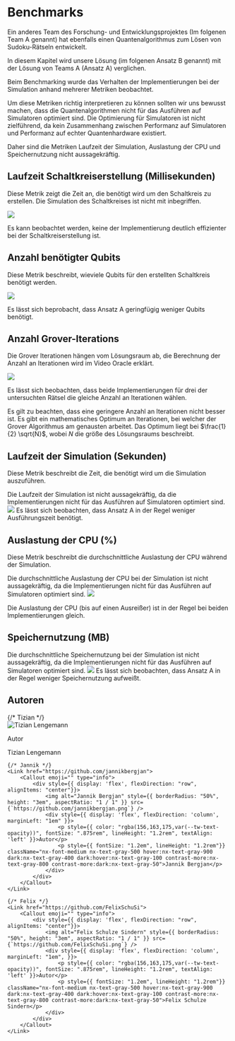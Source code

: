 
# Benchmarks

Ein anderes Team des Forschung- und Entwicklungsprojektes
(Im folgenen Team A genannt) hat ebenfalls einen Quantenalgorithmus
zum Lösen von Sudoku-Rätseln entwickelt.

In diesem Kapitel wird unsere Lösung (im folgenen Ansatz B genannt)
mit der Lösung von Teams A (Ansatz A) verglichen.

<Callout emoji="⚠️" type="warning">
Beim Benchmarking wurde das Verhalten der Implementierungen bei der Simulation anhand
mehrerer Metriken beobachtet.

Um diese Metriken richtig interpretieren zu können sollten wir uns bewusst machen,
dass die Quantenalgorithmen nicht für das Ausführen auf Simulatoren optimiert sind.
Die Optimierung für Simulatoren ist nicht zielführend, da kein Zusammenhang
zwischen Performanz auf Simulatoren und Performanz auf echter Quantenhardware existiert.

Daher sind die Metriken Laufzeit der Simulation,
Auslastung der CPU und Speichernutzung nicht aussagekräftig.

</Callout>

## Laufzeit Schaltkreiserstellung (Millisekunden)

Diese Metrik zeigt die Zeit an,
die benötigt wird um den Schaltkreis zu erstellen.
Die Simulation des Schaltkreises ist nicht mit inbegriffen.

<img src="../../circuit_creation_duration.png" />

Es kann beobachtet werden, keine der Implementierung
deutlich effizienter bei der Schaltkreiserstellung ist.

## Anzahl benötigter Qubits

Diese Metrik beschreibt, wieviele Qubits für den erstellten Schaltkreis benötigt werden.

<img src="../../qubits_count.png" />

Es lässt sich beprobacht, dass Ansatz A geringfügig weniger Qubits benötigt.

## Anzahl Grover-Iterations

Die Grover Iterationen hängen vom Lösungsraum ab, die Berechnung der Anzahl an Iterationen wird im Video Oracle erklärt.

<img src="../../grover_iterations.png" />

Es lässt sich beobachten, dass beide Implementierungen für drei der untersuchten Rätsel
die gleiche Anzahl an Iterationen wählen.

Es gilt zu beachten, dass eine geringere Anzahl an Iterationen nicht besser ist.
Es gibt ein mathematisches Optimum an Iterationen, bei welcher der Grover Algorithmus
am genausten arbeitet. Das Optimum liegt bei $\frac{1}{2} \sqrt{N}$, wobei $N$ die größe
des Lösungsraums beschreibt.

## Laufzeit der Simulation (Sekunden)

Diese Metrik beschreibt die Zeit, die benötigt wird um die Simulation auszuführen.

<Callout emoji="⚠️" type="warning">
  Die Laufzeit der Simulation ist nicht aussagekräftig, da die Implementierungen
  nicht für das Ausführen auf Simulatoren optimiert sind.
</Callout>
<img src="../../simulation_duration.png" />
Es lässt sich beobachten, dass Ansatz A in der Regel weniger Ausführungszeit
benötigt.

## Auslastung der CPU (%)

Diese Metrik beschreibt die durchschnittliche Auslastung der CPU während der Simulation.

<Callout emoji="⚠️" type="warning">
  Die durchschnittliche Auslastung der CPU bei der Simulation ist nicht
  aussagekräftig, da die Implementierungen nicht für das Ausführen auf
  Simulatoren optimiert sind.
</Callout>

<img src="../../cpu_usage_avg.png" />

Die Auslastung der CPU (bis auf einen Ausreißer) ist in der Regel bei beiden Implementierungen gleich.

## Speichernutzung (MB)

<Callout emoji="⚠️" type="warning">
  Die durchschnittliche Speichernutzung bei der Simulation ist nicht
  aussagekräftig, da die Implementierungen nicht für das Ausführen auf
  Simulatoren optimiert sind.
</Callout>

<img src="../../used_memory_range.png" />
Es lässt sich beobachten, dass Ansatz A in der Regel weniger Speichernutzung aufweißt.


## Autoren
<div className="authors" style={{ display: 'flex', flexDirection: "row", gap: "1rem", flexWrap: "wrap", marginTop: "1rem" }}>
{/* Tizian */}
    <Link href="https://github.com/tizianl">
        <Callout emoji="" type="info">
            <div style={{ display: 'flex', flexDirection: "row", alignItems: "center"}}>
                <img alt="Tizian Lengemann" style={{ borderRadius: "50%", height: "3em", aspectRatio: "1 / 1" }} src={`https://github.com/tizianl.png`} />
                <div style={{ display: 'flex', flexDirection: 'column', marginLeft: "1em" }}>
                    <p style={{ color: "rgba(156,163,175,var(--tw-text-opacity))", fontSize: ".875rem", lineHeight: "1.2rem",textAlign: 'left' }}>Autor</p>
                    <p style={{ fontSize: "1.2em", lineHeight: "1.2rem"}} className="nx-font-medium nx-text-gray-500 hover:nx-text-gray-900 dark:nx-text-gray-400 dark:hover:nx-text-gray-100 contrast-more:nx-text-gray-800 contrast-more:dark:nx-text-gray-50">Tizian Lengemann</p>
                </div>
            </div>
        </Callout>
    </Link>
    
    {/* Jannik */}
    <Link href="https://github.com/jannikbergjan">
        <Callout emoji="" type="info">
            <div style={{ display: 'flex', flexDirection: "row", alignItems: "center"}}>
                <img alt="Jannik Bergjan" style={{ borderRadius: "50%", height: "3em", aspectRatio: "1 / 1" }} src={`https://github.com/jannikbergjan.png`} />
                <div style={{ display: 'flex', flexDirection: 'column', marginLeft: "1em" }}>
                    <p style={{ color: "rgba(156,163,175,var(--tw-text-opacity))", fontSize: ".875rem", lineHeight: "1.2rem", textAlign: 'left' }}>Autor</p>
                    <p style={{ fontSize: "1.2em", lineHeight: "1.2rem"}} className="nx-font-medium nx-text-gray-500 hover:nx-text-gray-900 dark:nx-text-gray-400 dark:hover:nx-text-gray-100 contrast-more:nx-text-gray-800 contrast-more:dark:nx-text-gray-50">Jannik Bergjan</p>
                </div>
            </div>
        </Callout>
    </Link>

    {/* Felix */}
    <Link href="https://github.com/FelixSchuSi">
        <Callout emoji="" type="info">
            <div style={{ display: 'flex', flexDirection: "row", alignItems: "center"}}>
                <img alt="Felix Schulze Sindern" style={{ borderRadius: "50%", height: "3em", aspectRatio: "1 / 1" }} src={`https://github.com/FelixSchuSi.png`} />
                <div style={{ display: 'flex', flexDirection: 'column', marginLeft: "1em", }}>
                    <p style={{ color: "rgba(156,163,175,var(--tw-text-opacity))", fontSize: ".875rem", lineHeight: "1.2rem", textAlign: 'left' }}>Autor</p>
                    <p style={{ fontSize: "1.2em", lineHeight: "1.2rem"}} className="nx-font-medium nx-text-gray-500 hover:nx-text-gray-900 dark:nx-text-gray-400 dark:hover:nx-text-gray-100 contrast-more:nx-text-gray-800 contrast-more:dark:nx-text-gray-50">Felix Schulze Sindern</p>
                </div>
            </div>
        </Callout>
    </Link>
</div>
